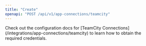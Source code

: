 ```yaml
---
title: "Create"
openapi: "POST /api/v1/app-connections/teamcity"
---
```


<Note>
    Check out the configuration docs for [TeamCity Connections](/integrations/app-connections/teamcity) to learn how to obtain
    the required credentials.
</Note>
